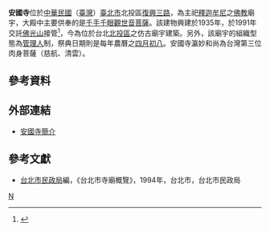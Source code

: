 '''安國寺'''位於[[中華民國|中華民國]]（[[臺灣|臺灣]]）[[臺北市|臺北市]]北投區[[復興三路|復興三路]]，為主祀[[釋迦牟尼|釋迦牟尼]]之[[佛教|佛教]]廟宇，大殿中主要供奉的是[[千手千眼觀世音菩薩|千手千眼觀世音菩薩]]。該建物興建於1935年，於1991年交託[[佛光山|佛光山]]接管<ref>{{Cite web |url=http://buddhistinformatics.ddbc.edu.tw/taiwanbudgis/searchRes.php?id=112B22 |title=佛光山安國寺 |access-date=2017-10-10 |archive-url=https://web.archive.org/web/20171010210516/http://buddhistinformatics.ddbc.edu.tw/taiwanbudgis/searchRes.php?id=112B22 |archive-date=2017-10-10 |dead-url=yes }}</ref>，今為位於台北[[北投區|北投區]]之仿古廟宇建築。另外，該廟宇的組織型態為[[管理人|管理人]]制，祭典日期則是每年農曆之[[四月初八|四月初八]]。安國寺瀛妙和尚為台灣第三位肉身菩薩（慈航、清雲）。

== 參考資料 ==
{{reflist|2}}


==外部連結==
*[http://web.fgs.org.tw/introduction.php?ihome=D50305 安國寺簡介] {{Wayback|url=http://web.fgs.org.tw/introduction.php?ihome=D50305 |date=20201126220301 }}

==參考文獻==
{{refbegin}}
*[[台北市民政局|台北市民政局]]編，《台北市寺廟概覽》，1994年，台北市，台北市民政局
{{refend}}

[[Category:台北市佛寺|N]]